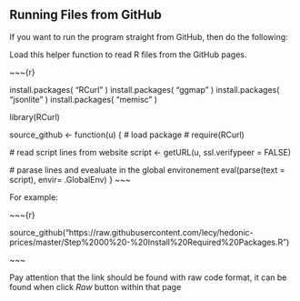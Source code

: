 ## Running Files from GitHub

If you want to run the program straight from GitHub, then do the following:
  
  Load this helper function to read R files from the GitHub pages.

~~~{r}

install.packages( "RCurl" )
install.packages( "ggmap" )
install.packages( "jsonlite" )
install.packages( "memisc" )

library(RCurl)

source_github <- function(u) {
  # load package
  # require(RCurl)
  
  # read script lines from website
  script <- getURL(u, ssl.verifypeer = FALSE)
  
  # parase lines and evealuate in the global environement
  eval(parse(text = script), envir= .GlobalEnv)
}
~~~
  
  For example:
  
  ~~~{r}

source_github("https://raw.githubusercontent.com/lecy/hedonic-prices/master/Step%2000%20-%20Install%20Required%20Packages.R")

~~~

Pay attention that the link should be found with raw code format, it can be found when click *Raw* button within that page
